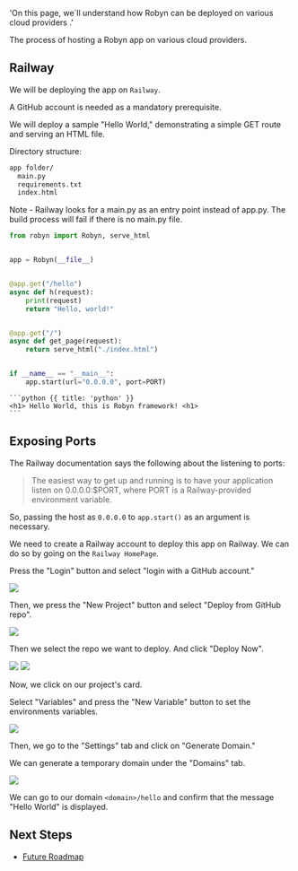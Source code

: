   'On this page, we`ll understand how Robyn can be deployed on various cloud providers .'

The process of hosting a Robyn app on various cloud providers.


## Railway

We will be deploying the app on `Railway`.

A GitHub account is needed as a mandatory prerequisite.

We will deploy a sample "Hello World," demonstrating a simple GET route and serving an HTML file.

Directory structure:

  <CodeGroup>

```bash 
app folder/
  main.py
  requirements.txt
  index.html
```

  </CodeGroup>

  Note - Railway looks for a main.py as an entry point instead of app.py. The build process will fail if there is no main.py file.



  <CodeGroup title="main.py">

```python {{ title: 'python' }}
from robyn import Robyn, serve_html


app = Robyn(__file__)


@app.get("/hello")
async def h(request):
    print(request)
    return "Hello, world!"


@app.get("/")
async def get_page(request):
    return serve_html("./index.html")


if __name__ == "__main__":
    app.start(url="0.0.0.0", port=PORT)
```

  </CodeGroup>



  <CodeGroup title="index.html">

    ```python {{ title: 'python' }}
    <h1> Hello World, this is Robyn framework! <h1>
    ```

  </CodeGroup>

## Exposing Ports

The Railway documentation says the following about the listening to ports:

> The easiest way to get up and running is to have your application listen on 0.0.0.0:$PORT, where PORT is a Railway-provided environment variable.

So, passing the host as `0.0.0.0` to `app.start()` as an argument is necessary.

We need to create a Railway account to deploy this app on Railway. We can do so by going on the `Railway HomePage`.

Press the "Login" button and select "login with a GitHub account."

<img src="https://user-images.githubusercontent.com/70811425/202867604-10a09f87-ecb9-4a42-ae90-1359223049bc.png" />

Then, we press the "New Project" button and select "Deploy from GitHub repo".

<img src="https://user-images.githubusercontent.com/70811425/202870632-4d3f46dc-1aa9-4603-9b0f-344ed87ec9d0.png" />

Then we select the repo we want to deploy. And click "Deploy Now".

<img src="https://user-images.githubusercontent.com/70811425/202870837-16884fef-8900-4ab3-9794-0fb53c3ffd2e.png" />
<img src="https://user-images.githubusercontent.com/70811425/202871003-f79a1cef-9a5f-4166-be4f-527c60ec6c79.png" />

Now, we click on our project's card.

Select "Variables" and press the "New Variable" button to set the environments variables.

<img src="https://user-images.githubusercontent.com/70811425/202870681-5c069475-a5d1-4069-8582-c5b549d27aad.png" />

Then, we go to the "Settings" tab and click on "Generate Domain."

We can generate a temporary domain under the "Domains" tab.

<img src="https://user-images.githubusercontent.com/70811425/202870735-6b955752-c5a6-48d5-acbc-1a4ea6fd7574.png" />

We can go to our domain `<domain>/hello` and confirm that the message "Hello World" is displayed.


## Next Steps

- [Future Roadmap](/documentation/en/api_reference/future-roadmap)
